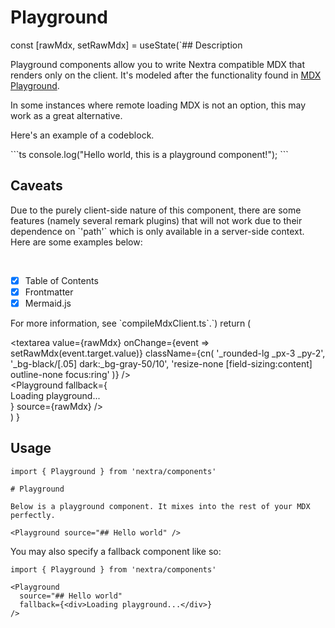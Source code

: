 
# Playground

  const [rawMdx, setRawMdx] = useState(`## Description

Playground components allow you to write Nextra compatible MDX that renders only on the client. It's modeled after the functionality found in [MDX Playground](https://mdxjs.com/playground).

In some instances where remote loading MDX is not an option, this may work as a great alternative.

Here's an example of a codeblock.

\`\`\`ts
console.log("Hello world, this is a playground component!");
\`\`\`

## Caveats

Due to the purely client-side nature of this component, there are some features (namely several remark plugins) that will not work due to their dependence on \`'path'\` which is only available in a server-side context. Here are some examples below:

<br />

- [x] Table of Contents
- [x] Frontmatter
- [x] Mermaid.js

For more information, see \`compileMdxClient.ts\`.`)
  return (
    <div className="grid grid-cols-2 gap-2 mt-6">
      <textarea
        value={rawMdx}
        onChange={event => setRawMdx(event.target.value)}
        className={cn(
          '_rounded-lg _px-3 _py-2',
          '_bg-black/[.05] dark:_bg-gray-50/10',
          'resize-none [field-sizing:content] outline-none focus:ring'
        )}
      />
      <div>
        <Playground
          fallback={
            <div className="flex h-full items-center justify-center text-4xl">
              Loading playground...
            </div>
          }
          source={rawMdx}
        />
      </div>
    </div>
  )
}

<Demo />

## Usage

```mdx
import { Playground } from 'nextra/components'

# Playground

Below is a playground component. It mixes into the rest of your MDX perfectly.

<Playground source="## Hello world" />
```

You may also specify a fallback component like so:

```mdx
import { Playground } from 'nextra/components'

<Playground
  source="## Hello world"
  fallback={<div>Loading playground...</div>}
/>
```
